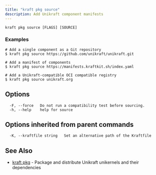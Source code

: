 ```yaml
---
title: "kraft pkg source"
description: Add Unikraft component manifests
---
```


```
kraft pkg source [FLAGS] [SOURCE]
```

### Examples

```
# Add a single component as a Git repository
$ kraft pkg source https://github.com/unikraft/unikraft.git

# Add a manifest of components
$ kraft pkg source https://manifests.kraftkit.sh/index.yaml

# Add a Unikraft-compatible OCI compatible registry
$ kraft pkg source unikraft.org
```

## Options

```
  -F, --force   Do not run a compatibility test before sourcing.
  -h, --help    help for source
```

## Options inherited from parent commands

```
  -K, --kraftfile string   Set an alternative path of the Kraftfile
```

## See Also

* [kraft pkg](kraft_pkg.md)	 - Package and distribute Unikraft unikernels and their dependencies

